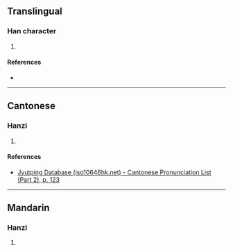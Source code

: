 {{character info/new}}
==Translingual==

===Han character===
{{Han char|rn=72|rad=日|as=11|sn=15|four=65043|canj=AJII|ids=⿰日專}}

# {{defn|Han|sort=日11}}

====References====
* {{Han ref|kx=0499.361|dkj=14145|hdz=21534.010|uh=66B7|ud=26295|bh=E5C7|bd=58823}}

----

==Cantonese==

===Hanzi===
{{yue-hanzi|jyut=[[cyun4]]|y=chyun4}}

# {{defn|lang=yue|sort=日11}}

====References====
* [http://www.iso10646hk.net/jp/document/download.jsp Jyutping Database (iso10646hk.net) - Cantonese Pronunciation List (Part 2), p. 123]

----

==Mandarin==

===Hanzi===
{{cmn-hanzi|pin=[[chuán]] ([[chuan2]])|wg=ch'uan<sup>2</sup>}}

# {{defn|lang=cmn|sort=日11}}